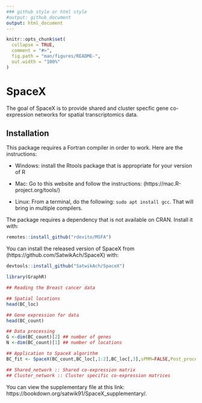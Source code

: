 ```yaml
---
### github style or html style
#output: github_document
output: html_document
---
```


<!-- README.md is generated from README.Rmd. Please edit that file -->

```r
knitr::opts_chunk$set(
  collapse = TRUE,
  comment = "#>",
  fig.path = "man/figures/README-",
  out.width = "100%"
)
```

# SpaceX

<!-- badges: start -->
<!-- badges: end -->

The goal of SpaceX is to provide shared and cluster specfic gene co-expression networks for spatial transcriptomics data.

## Installation

This package requires a Fortran compiler in order to work.  Here are the instructions:

+ Windows:  install the Rtools package that is appropriate for your version of R

+ Mac:  Go to this website and follow the instructions:  (https://mac.R-project.org/tools/)

+ Linux:  From a terminal, do the following: `sudo apt install gcc`.  That will bring in multiple compilers.



The package requires a dependency that is not available on CRAN. Install it with:

``` r
remotes::install_github("rdevito/MSFA")
```

You can install the released version of SpaceX from (https://github.com/SatwikAch/SpaceX) with:

``` r
devtools::install_github("SatwikAch/SpaceX")
```


```r
library(GraphR)
```

```r
## Reading the Breast cancer data

## Spatial locations
head(BC_loc)

## Gene expression for data
head(BC_count) 

## Data processing
G <-dim(BC_count)[2] ## number of genes
N <-dim(BC_count)[1] ## number of locations

## Application to SpaceX algorithm
BC_fit <- SpaceX(BC_count,BC_loc[,1:2],BC_loc[,3],sPMM=FALSE,Post_process = TRUE)

## Shared_network :: Shared co-expression matrix
## Cluster_network :: Cluster specific co-expression matrices

```

You can view the supplementary file at this link: https://bookdown.org/satwik91/SpaceX_supplementary/.

